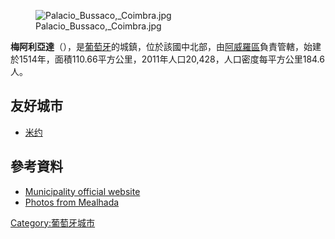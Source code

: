 [[Image:Palacio_Bussaco,_Coimbra.jpg|right]]

{{Coord|40|23|N|8|27|W|display=title}}

'''梅阿利亞達'''（{{lang-pt|Mealhada}}），是[[葡萄牙|葡萄牙]]的城鎮，位於該國中北部，由[[阿威羅區|阿威羅區]]負責管轄，始建於1514年，面積110.66平方公里，2011年人口20,428，人口密度每平方公里184.6人。

==友好城市==
* {{FRA}} [[米约|米约]]

==參考資料==
* [http://www.cm-mealhada.pt/ Municipality official website] {{Wayback|url=http://www.cm-mealhada.pt/ |date=20150710045232 }}
* [http://www.flickr.com/photos/vitor107/sets/1419596/ Photos from Mealhada] {{Wayback|url=http://www.flickr.com/photos/vitor107/sets/1419596/ |date=20140331002522 }}

{{Portugal-geo-stub}}
[[Category:葡萄牙城市|Category:葡萄牙城市]]